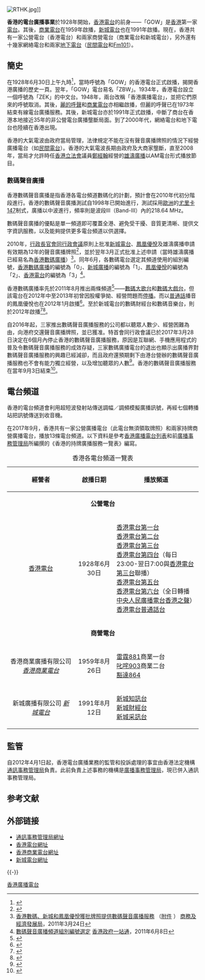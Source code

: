 {{otheruses|subject=香港的電台廣播事業|other=香港的公營廣播電台|香港電台}}
[[File:RTHK.jpg|right]]]]

'''香港的電台廣播事業'''於1928年開始，[[香港電台|香港電台]]的前身——「GOW」是[[香港|香港]]第一家[[電台|電台]]。其後，[[香港商業電台|商業電台]]在1959年啟播，[[新城電台|新城電台]]也在1991年啟播。現在，香港共有一家公營電台（香港電台）和兩家商營電台（商業電台和新城電台），另外還有十幾家網絡電台和兩家[[地下電台|地下電台]]（[[民間電台|民間電台]]和[[Fm101|Fm101]]）。

== 簡史 ==
在1928年6月30日上午九時<ref name="RTHK1">{{Cite book| title = 香港廣播60年 | location = 香港 | publisher = 香港電台| date =1988年 | pages=第13頁}}</ref>，當時呼號為「GOW」的香港電台正式啟播，揭開香港廣播的歷史一頁。翌年，「GOW」電台易名「ZBW」。1934年，香港電台設立一個呼號為「ZEK」的中文台。1948年，兩台改稱「香港廣播電台」，並把它們原來的呼號取消。其後，[[麗的呼聲|麗的呼聲]]和[[商業電台|商業電台]]亦相繼啟播，但麗的呼聲已在1973年結束有線電台廣播服務。其後，新城電台亦於1991年正式啟播，中斷了商台在香港本地接近35年的非公營電台廣播壟斷局面。到了2000年代，網絡電台和地下電台也陸續在香港出現。

香港的大氣電波由政府當局管理，法律規定不能在沒有聲音廣播牌照的情況下經營廣播電台（如[[民間電台|民間電台]]）。香港的大氣電波長期由政府及大商家壟斷，直至2008年，當局才允許時任[[香港立法會|香港立法會]]議員[[鄭經翰|鄭經翰]]經營的[[雄濤廣播|雄濤廣播]]以AM電台形式播放節目。

=== 數碼聲音廣播 ===
{{Details|香港數碼聲音廣播}}
香港數碼聲音廣播是指香港各電台頻道數碼化的計劃，預計會在2010年代初分階段進行。香港的數碼聲音廣播測試自1998年已開始進行，測試採用[[歐洲|歐洲]]的[[尤里卡147|尤里卡147]]制式，廣播以中波進行，頻率則是波段III（Band-III）內的218.64 MHz。

數碼聲音廣播的優點是單一頻道即可覆蓋全港、避免受干擾、音質更清晰、提供文字資訊服務，以及能夠提供更多電台頻道以供選擇。

2010年，[[行政長官會同行政會議|行政長官會同行政會議]]原則上批准[[新城電台|新城電台]]、[[鳳凰優悅|鳳凰優悅]]及雄濤廣播申請有效期為12年的聲音廣播牌照<ref>{{cite press release|title=數碼聲音廣播邁進重要一步|publisher=[[商務及經濟發展局|商務及經濟發展局]]|date=2010年11月5日|url=http://www.cedb.gov.hk/ctb/chi/press/2010/pr05112010.htm|accessdate=2010年12月29日|archive-date=2015年9月23日|archive-url=https://web.archive.org/web/20150923201507/http://www.cedb.gov.hk/ctb/chi/press/2010/pr05112010.htm|dead-url=no}}</ref>，並於翌年3月正式批准上述申請（當時雄濤廣播已經易名為[[香港數碼廣播有限公司|香港數碼廣播]]）<ref>[http://www.cedb.gov.hk/ctb/chi/press/2011/pr24032011.htm 香港數碼、新城和鳳凰優悅獲批牌照提供數碼聲音廣播服務] {{Wayback|url=http://www.cedb.gov.hk/ctb/chi/press/2011/pr24032011.htm |date=20150923201509 }}（[http://www.cedb.gov.hk/chi/speech/2011/annex_24032011.pdf 附件] {{Wayback|url=http://www.cedb.gov.hk/chi/speech/2011/annex_24032011.pdf |date=20191025200145 }}） [[商務及經濟發展局|商務及經濟發展局]]，2011年3月24日</ref>。同年6月，各數碼電台選定其頻道使用的組別編號，[[香港數碼廣播有限公司|香港數碼廣播]]的編號為「0」、[[新城廣播|新城廣播]]的編號為「1」、[[鳳凰優悅|鳳凰優悅]]的編號為「2」、[[香港電台|香港電台]]的編號為「3」<ref>[http://www.info.gov.hk/gia/general/201106/08/P201106070249.htm 數碼聲音廣播頻道組別編號選定] {{Wayback|url=http://www.info.gov.hk/gia/general/201106/08/P201106070249.htm |date=20110611053620 }} [[香港政府一站通|香港政府一站通]]，2011年6月8日</ref>。

香港數碼廣播率先於2011年8月推出兩條頻道<ref name="east">{{cite journal|title=數碼電台啟播 大班擬邀煲呔開咪|journal=東周刊|date=2011年8月17日|issue=416|url=http://eastweek.com.hk/index.php?aid=14487|accessdate=2012年3月16日|archive-date=2011年11月24日|archive-url=https://web.archive.org/web/20111124000141/http://eastweek.com.hk/index.php?aid=14487|dead-url=no}}</ref>——[[數碼大歌台|數碼大歌台]]和[[數碼大戲台|數碼大戲台]]，但該電台在2012年中至2013年初曾因股權爭拗、經營問題而[[香港數碼廣播停播風波|停播]]。而以[[普通話|普通話]]播音的鳳凰優悅也在2012年1月啟播<ref name="鳳凰3">{{cite web|author=张梅|title=凤凰优悦广播开播 曾荫权出席启播仪式|url=http://phtv.ifeng.com/lcl/detail_2012_01/18/12060292_0.shtml|publisher=鳳凰網|accessdate=2012年1月29日|archive-date=2016年3月4日|archive-url=https://web.archive.org/web/20160304111623/http://phtv.ifeng.com/lcl/detail_2012_01/18/12060292_0.shtml|dead-url=no}}</ref>。至於新城電台的數碼財經台和數碼音樂台，則於2012年啟播<ref>{{cite web|author=朱子昭|title=投資訊息平台新體驗 – 新城數碼財經台|url=http://www.metroradio.com.hk/MetroFinance/ResearchTeam/FormalDetail.aspx?TradingIdeasID=042315f6-b6f6-4166-9561-cd78e8e77581|publisher=新城廣播有限公司|accessdate=2013年4月15日|date=2012年9月20日|archive-date=2021年4月21日|archive-url=https://web.archive.org/web/20210421203742/http://www.metroradio.com.hk/MetroFinance/ResearchTeam/FormalDetail.aspx?TradingIdeasID=042315f6-b6f6-4166-9561-cd78e8e77581|dead-url=no}}</ref><ref>{{cite news|title=G.E.M.玩神秘賀新城|url=http://orientaldaily.on.cc/cnt/entertainment/20121102/00282_039.html|accessdate=2013年4月15日|location=香港|newspaper=東方日報|date=2012年11月2日|archive-date=2016年3月5日|archive-url=https://web.archive.org/web/20160305132951/http://orientaldaily.on.cc/cnt/entertainment/20121102/00282_039.html|dead-url=no}}</ref>。

自2016年起，三家推出數碼聲音廣播服務的公司都以聽眾人數少、經營困難為由，向港府交還聲音廣播牌照，並已獲准。特首會同行政會議已於2017年3月28日決定在6個月內停止香港的數碼聲音廣播服務，原因是互聯網、手機應用程式的普及令數碼聲音廣播服務的成效存疑，三家數碼廣播電台的退出也顯示出廣播界對數碼聲音廣播服務的興趣已經減卻，而且政府還預期剩下由港台營辦的數碼聲音廣播服務也不會有能力獨立經營，以及增加聽眾的人數<ref>{{cite news|title=推6年聽眾少 數碼聲音廣播熄機 政府拍板棄發展 港台半年內停獨撐|date=2017-03-29|work=明報|publisher=世界華文媒體有限公司|accessdate=2017-03-29|location=香港}}</ref>。香港的數碼聲音廣播服務在當年9月3日結束<ref>{{cite news|author1=張文鈴|title=香港電台下月終止數碼聲音廣播|url=http://hk.apple.nextmedia.com/news/art/20170812/20119057|accessdate=2017-09-12|work=蘋果日報|location=香港|date=2017-08-12|archive-date=2017-09-12|archive-url=https://web.archive.org/web/20170912191444/http://hk.apple.nextmedia.com/news/art/20170812/20119057|dead-url=no}}</ref>。

== 電台頻道 ==
{{Main|香港廣播電台列表}}
香港的電台頻道會利用超短波發射站傳送調幅／調頻模擬廣播訊號，再經七個轉播站把訊號傳送到收音機。

在2017年9月，香港共有一家公營廣播電台（此電台無須領取牌照）和兩家持牌商營廣播電台，播放13條電台頻道。以下資料是參考[[香港廣播電台列表|香港廣播電台列表]]和前[[廣播事務管理局|廣播事務管理局]]所編撰的《香港的持牌廣播服務一覽表》編寫。

{| align="center" class="wikitable"
|-
|+香港各電台頻道一覽表
|-
! width="35%" | 經營者
! width="20%" | 啟播日期
! 播放頻道
|----- bgcolor="#cccccc"
| align="center" colspan ="4" | '''公營電台'''
|-----
| align="center" | [[香港電台|香港電台]] || align="center" | 1928年6月30日
| [[香港電台第一台|香港電台第一台]]<br>[[香港電台第二台|香港電台第二台]]<br>[[香港電台第三台|香港電台第三台]]<br>[[香港電台第四台|香港電台第四台]]（每日23:00-翌日7:00與[[香港電台第三台|香港電台第三台]]聯播）<br>[[香港電台第五台|香港電台第五台]]<br>[[香港電台第六台|香港電台第六台]]（全日轉播[[中央人民廣播電台香港之聲|中央人民廣播電台香港之聲]]）<br>[[香港電台普通話台|香港電台普通話台]]
|----- bgcolor="#cccccc"
| align="center" colspan ="4" | '''商營電台'''
|-----
| align="center" | 香港商業廣播有限公司
''[[香港商業電台|香港商業電台]]''
| align="center" | 1959年8月26日
| [[雷霆881|雷霆881]]商業一台<br>[[叱咤903|叱咤903]]商業二台<br>[[AM864|豁達864]]
|-----
| align="center" | 新城廣播有限公司
''[[新城電台|新城電台]]''
| align="center" | 1991年8月12日 || [[新城知訊台|新城知訊台]]<br>[[新城財經台|新城財經台]]<br>[[新城采訊台|新城采訊台]]
|}
{{hideF}}

== 監管 ==
自2012年4月1日起，香港電台廣播業務的監管和投訴處理的事宜由香港法定機構[[通訊事務管理局|通訊事務管理局]]負責。此前負責上述事務的機構是[[廣播事務管理局|廣播事務管理局]]，現已併入通訊事務管理局。

== 参考文献 ==
{{Reflist}}

== 外部链接 ==
{{Portal|香港}}
*[http://www.coms-auth.hk/tc/home/index.html 通訊事務管理局網址] {{Wayback|url=http://www.coms-auth.hk/tc/home/index.html |date=20191025201429 }}
*[http://www.rthk.org.hk 香港電台網址] {{Wayback|url=http://www.rthk.org.hk/ |date=20061120190359 }}
*[http://www.881903.com 香港商業電台網址] {{Wayback|url=http://www.881903.com/ |date=20081205003317 }}
*[http://www.metroradio.com.hk 新城電台網址] {{Wayback|url=http://www.metroradio.com.hk/ |date=20210325021054 }}

{{-}}
{{香港廣播電台}}

[[Category:香港廣播電台|]]